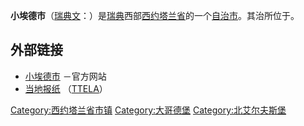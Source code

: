 {{Infobox Kommun|
fullname=Lilla Edets kommun|
coatofarms=[[File:Lilla_Edet_vapen.svg|100px]]|
county=[[西约塔兰省|西约塔兰省]]|
province=[[西约特兰|西约特兰]]和[[布胡斯|布胡斯]]|
capital={{link-en|小埃德|Lilla Edet}}|
map=[[File:Lilla_Edet_Municipality_in_Västra_Götaland_County.png|200px]]|
arearank=第228名|
area=344.17|
arealand=317.93|
populationrank=第173名|
population=12,836|
densityrank=第109名|
populationdensity=40.4|
website=http://www.lillaedet.se/|{{dead link|date=2017年12月 |bot=InternetArchiveBot |fix-attempted=yes }}
footnotes=面积与人口统计数据来自[[瑞典统计局|瑞典统计局]]，截至2006年12月31日}}

'''小埃德市'''（[[瑞典文|瑞典文]]：{{lang|sv|''Lilla Edets kommun''}}）是[[瑞典|瑞典]]西部[[西约塔兰省|西约塔兰省]]的一个[[瑞典自治市|自治市]]。其治所位于{{link-en|小埃德|Lilla Edet}}。

== 外部链接 ==
* [http://www.lillaedet.se 小埃德市] {{Wayback|url=http://www.lillaedet.se/ |date=20210308033549 }}－官方网站
* [http://www.ttela.se 当地报纸] {{Wayback|url=http://www.ttela.se/ |date=20200910051741 }}（[[TTELA|TTELA]]）

{{Västra Götaland County}}
{{Localities in Lilla Edet Municipality}}

{{coord|58|08|N|12|08|E|region:SE_type:adm2nd|display=title}}

[[Category:西约塔兰省市镇|Category:西约塔兰省市镇]]
[[Category:大哥德堡|Category:大哥德堡]]
[[Category:北艾尔夫斯堡|Category:北艾尔夫斯堡]]